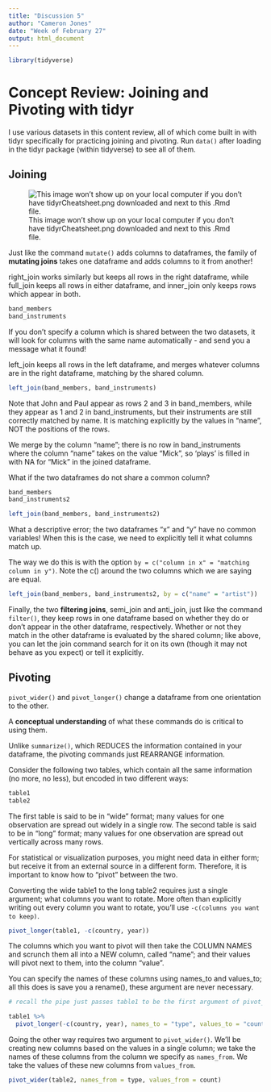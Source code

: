 ---
title: "Discussion 5"
author: "Cameron Jones"
date: "Week of February 27"
output: html_document
---

```{r, echo = FALSE, message = FALSE, warning = FALSE}
library(tidyverse)
```

# Concept Review: Joining and Pivoting with tidyr

I use various datasets in this content review, all of which come built in with tidyr specifically for practicing joining and pivoting. Run ```data()``` after loading in the tidyr package (within tidyverse) to see all of them.

## Joining 

![This image won't show up on your local computer if you don't have tidyrCheatsheet.png downloaded and next to this .Rmd file.](tidyrCheatsheet.png)

Just like the command ```mutate()``` adds columns to dataframes, the family of **mutating joins** takes one dataframe and adds columns to it from another!

right_join works similarly but keeps all rows in the right dataframe, while full_join keeps all rows in either dataframe, and inner_join only keeps rows which appear in both.

```{r}
band_members
band_instruments
```

If you don't specify a column which is shared between the two datasets, it will look for columns with the same name automatically - and send you a message what it found!

left_join keeps all rows in the left dataframe, and merges whatever columns are in the right dataframe, matching by the shared column.

```{r}
left_join(band_members, band_instruments)
```

Note that John and Paul appear as rows 2 and 3 in band_members, while they appear as 1 and 2 in band_instruments, but their instruments are still correctly matched by name. It is matching explicitly by the values in "name", NOT the positions of the rows.

We merge by the column "name"; there is no row in band_instruments where the column "name" takes on the value "Mick", so 'plays' is filled in with NA for "Mick" in the joined dataframe.

What if the two dataframes do not share a common column?

```{r}
band_members
band_instruments2
```

```{r, error = TRUE}
left_join(band_members, band_instruments2)
```

What a descriptive error; the two dataframes "x" and "y" have no common variables! When this is the case, we need to explicitly tell it what columns match up.

The way we do this is with the option ```by = c("column in x" = "matching column in y")```. Note the c() around the two columns which we are saying are equal.

```{r}
left_join(band_members, band_instruments2, by = c("name" = "artist"))
```

Finally, the two **filtering joins**, semi_join and anti_join, just like the command ```filter()```, they keep rows in one dataframe based on whether they do or don't appear in the other dataframe, respectively. Whether or not they match in the other dataframe is evaluated by the shared column; like above, you can let the join command search for it on its own (though it may not behave as you expect) or tell it explicitly.

## Pivoting

```pivot_wider()``` and ```pivot_longer()``` change a dataframe from one orientation to the other. 

A **conceptual understanding** of what these commands do is critical to using them. 

Unlike ```summarize()```, which REDUCES the information contained in your dataframe, the pivoting commands just REARRANGE information.

Consider the following two tables, which contain all the same information (no more, no less), but encoded in two different ways:

```{r}
table1
table2
```

The first table is said to be in "wide" format; many values for one observation are spread out widely in a single row. The second table is said to be in "long" format; many values for one observation are spread out vertically across many rows.

For statistical or visualization purposes, you might need data in either form; but receive it from an external source in a different form. Therefore, it is important to know how to "pivot" between the two.

Converting the wide table1 to the long table2 requires just a single argument; what columns you want to rotate. More often than explicitly writing out every column you want to rotate, you'll use ```-c(columns you want to keep)```.

```{r}
pivot_longer(table1, -c(country, year))
```

The columns which you want to pivot will then take the COLUMN NAMES and scrunch them all into a NEW column, called "name"; and their values will pivot next to them, into the column "value". 

You can specify the names of these columns using names_to and values_to; all this does is save you a rename(), these argument are never necessary.

```{r}
# recall the pipe just passes table1 to be the first argument of pivot_longer

table1 %>% 
  pivot_longer(-c(country, year), names_to = "type", values_to = "count")
```

Going the other way requires two argument to ```pivot_wider()```. We'll be creating new columns based on the values in a single column; we take the names of these columns from the column we specify as ```names_from```. We take the values of these new columns from ```values_from```.

```{r}
pivot_wider(table2, names_from = type, values_from = count)
```


